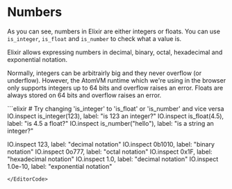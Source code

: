 
# Numbers

As you can see, numbers in Elixir are either integers or floats. You can use `is_integer`, `is_float` and `is_number` to check what a value is.

Elixir allows expressing numbers in decimal, binary, octal, hexadecimal and exponential notation.

Normally, integers can be arbitrairly big and they never overflow (or underflow). However, the AtomVM runtime which we're using in the browser only supports integers up to 64 bits and overflow raises an error. Floats are always stored on 64 bits and overflow raises an error.

<EditorCode>
```elixir
# Try changing 'is_integer' to 'is_float' or 'is_number' and vice versa
IO.inspect is_integer(123), label: "is 123 an integer?"
IO.inspect is_float(4.5), label: "is 4.5 a float?"
IO.inspect is_number("hello"), label: "is a string an integer?"

IO.inspect 123, label: "decimal notation"
IO.inspect 0b1010, label: "binary notation"
IO.inspect 0o777, label: "octal notation"
IO.inspect 0x1F, label: "hexadecimal notation"
IO.inspect 1.0, label: "decimal notation"
IO.inspect 1.0e-10, label: "exponential notation"
```
</EditorCode>
